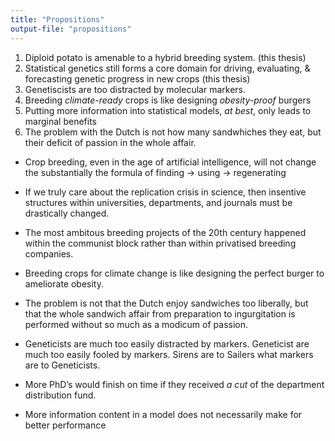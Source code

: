 ```yaml
---
title: "Propositions"
output-file: "propositions"
---
```



1. Diploid potato is amenable to a hybrid breeding system.
\newline (this thesis)
2. Statistical genetics still forms a core domain for driving, evaluating, & forecasting genetic progress in new crops 
\newline (this thesis)
3. Genetiscists are too distracted by molecular markers.
4. Breeding _climate-ready_ crops is like designing _obesity-proof_ burgers
5. Putting more information into statistical models, _at best_, only leads to marginal benefits
6. The problem with the Dutch is not how many sandwhiches they eat, but their deficit of passion in the whole affair.

:::{.content-hidden}
* Crop breeding, even in the age of artificial intelligence, will not change the substantially the formula of finding -> using -> regenerating

* If we truly care about the replication crisis in science, then insentive structures within universities, departments, and journals must be drastically changed. 

* The most ambitous breeding projects of the 20th century happened within the communist block rather than within privatised breeding companies.

* Breeding crops for climate change is like designing the perfect burger to ameliorate obesity.

* The problem is not that the Dutch enjoy sandwiches too liberally, but that the whole sandwich affair from preparation to ingurgitation is performed without so much as a modicum of passion.

* Geneticists are much too easily distracted by markers. Geneticist are much too easily fooled by markers. Sirens are to Sailers what markers are to Geneticists.

* More PhD's would finish on time if they received _a cut_ of the department distribution fund.

* More information content in a model does not necessarily make for better performance
:::
